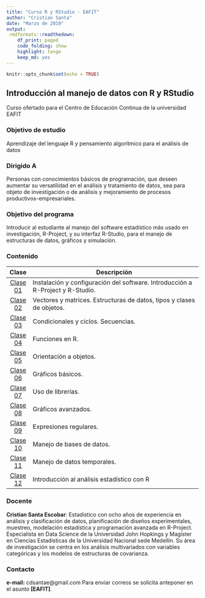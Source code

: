 ```yaml
---
title: "Curso R y RStudio - EAFIT"
author: "Cristian Santa"
date: "Marzo de 2019"
output:
 rmdformats::readthedown:
    df_print: paged
    code_folding: show
    highlight: tango
    keep_md: yes
---
```


```r
knitr::opts_chunk$set(echo = TRUE)
```

## Introducción al manejo de datos con R y RStudio

Curso ofertado para el Centro de Educación Continua de la universidad EAFIT

### Objetivo de estudio

Aprendizaje del lenguaje R y pensamiento algorítmico para el análisis de datos					

### Dirigido A

Personas con conocimientos básicos de programación, que deseen aumentar su versatilidad en el análisis y tratamiento de datos, sea para objeto de investigación o de análisis y mejoramiento de procesos productivos-empresariales.					

### Objetivo del programa

Introducir al estudiante al manejo del software estadístico más usado en investigación, R-Project, y su interfaz R-Studio, para el manejo de estructuras de datos, gráficos y simulación.					

### Contenido

| **Clase** |                                 **Descripción**                                |
|:---------:|--------------------------------------------------------------------------------|
|  <a href="/Clase01/Clase01.html">Clase 01</a>  | Instalación y configuración del software. Introducción a R-Project y R-Studio. |
|  <a href="/Clase01/Clase02.html">Clase 02</a>  | Vectores y matrices. Estructuras de datos, tipos y clases de objetos.          |
|  <a href="/Clase01/Clase03.html">Clase 03</a>  | Condicionales y ciclos. Secuencias.                                            |
|  <a href="/Clase01/Clase04.html">Clase 04</a>  | Funciones en R.                                                                |
|  <a href="/Clase01/Clase05.html">Clase 05</a>  | Orientación a objetos.                                                         |
|  <a href="/Clase01/Clase06.html">Clase 06</a>  | Gráficos básicos.                                                              |
|  <a href="/Clase01/Clase07.html">Clase 07</a>  | Uso de librerías.                                                              |
|  <a href="/Clase01/Clase08.html">Clase 08</a>  | Gráficos avanzados.                                                            |
|  <a href="/Clase01/Clase09.html">Clase 09</a>  | Expresiones regulares.                                                         |
|  <a href="/Clase01/Clase10.html">Clase 10</a>  | Manejo de bases de datos.                                                      |
|  <a href="/Clase01/Clase11.html">Clase 11</a>  | Manejo de datos temporales.                                                    |
|  <a href="/Clase01/Clase12.html">Clase 12</a>  | Introducción al análisis estadístico con R                                     |

### Docente

**Cristian Santa Escobar**: Estadístico con ocho años de experiencia en análisis y clasificación de datos, planificación de diseños experimentales, muestreo, modelación estadística y programación avanzada en R-Project. Especialista en Data Science de la Universidad John Hopkings y Magíster en Ciencias Estadísticas de la Universidad Nacional sede Medellín. Su área de investigación se centra en los análisis multivariados con variables categóricas y los modelos de estructuras de covarianza.

### Contacto

**e-mail:** cdsantae@gmail.com
Para enviar correos se solicita anteponer en el asunto **[EAFIT]**.


